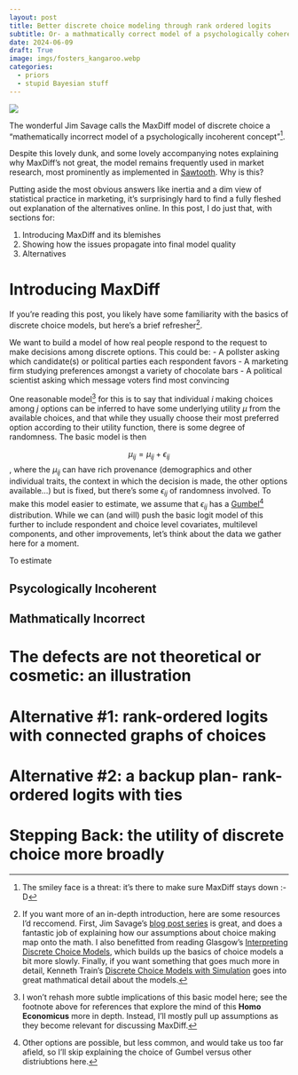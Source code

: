 ```yaml
---
layout: post
title: Better discrete choice modeling through rank ordered logits
subtitle: Or- a mathmatically correct model of a psychologically coherent concept
date: 2024-06-09
draft: True
image: imgs/fosters_kangaroo.webp
categories:
  - priors
  - stupid Bayesian stuff
---
```


![](imgs/jimmy_dunk.png){fig-align="center"}

The wonderful Jim Savage calls the MaxDiff model of discrete choice a "mathematically
incorrect model of a psychologically incoherent concept"[^1].

Despite this lovely dunk,
and some lovely accompanying notes explaining why MaxDiff's not great, the model remains frequently used in market
research, most prominently as implemented in [Sawtooth](https://sawtoothsoftware.com/). Why is this?

Putting aside the most obvious answers like inertia and a dim view of statistical practice in marketing, it's surprisingly hard to find a fully fleshed out explanation of the alternatives online. In this post, I do just that, with sections for:

1. Introducing MaxDiff and its blemishes
2. Showing how the issues propagate into final model quality
3. Alternatives

# Introducing MaxDiff

If you're reading this post, you likely have some familiarity with the basics
of discrete choice models, but here's a brief refresher[^2].

We want to build a model of how real people respond to the request to make decisions
among discrete options. This could be:
 - A pollster asking which candidate(s) or political parties each respondent favors
 - A marketing firm studying preferences amongst a variety of chocolate bars
 - A political scientist asking which message voters find most convincing
 
One reasonable model[^3] for this is to say that individual $i$ making choices among
$j$ options can be inferred to have some underlying utility $\mu$ from the available
choices, and that while they usually choose their most preferred option according to
their utility function, there is some degree of randomness. The basic
model is then

$$
\mu_{ij} = \mu_{ij} + \epsilon_{ij}
$$
, where the $\mu_{ij}$ can have rich provenance (demographics and other individual traits, the context in which the decision is made, the other options available...) but is fixed, but there's some
$\epsilon_{ij}$ of randomness involved. To make this model easier to estimate, we assume
that $\epsilon_{ij}$ has a [Gumbel](https://en.wikipedia.org/wiki/Gumbel_distribution)[^4] distribution. While we can (and will) push the basic logit model of this further to include respondent and choice level covariates, multilevel components, and other improvements, let's think about the data we gather here for a moment.

To estimate 

## Psycologically Incoherent

## Mathmatically Incorrect

# The defects are not theoretical or cosmetic: an illustration

# Alternative #1: rank-ordered logits with connected graphs of choices

# Alternative #2: a backup plan- rank-ordered logits with ties

# Stepping Back: the utility of discrete choice more broadly

[^1]: The smiley face is a threat: it's there to make sure MaxDiff stays down :-D
[^2]: If you want more of an in-depth introduction, here are some resources I'd reccomend. First, Jim Savage's [blog post series](https://khakieconomics.github.io/2019/03/17/Logit-models-of-discrete-choice.html) is great, and does a fantastic job of explaining how our assumptions about choice making map onto the math. I also benefitted from reading Glasgow's [Interpreting Discrete Choice Models](https://www.cambridge.org/core/elements/abs/interpreting-discrete-choice-models/676EC2C0F19A3B6D932E12CC612872BC), which builds up the basics of choice models a bit more slowly. Finally, if you want something that goes much more in detail, Kenneth Train's [Discrete Choice Models with Simulation](https://eml.berkeley.edu/books/choice2.html) goes into great mathmatical detail about the models.
[^3]: I won't rehash more subtle implications of this basic model here; see the footnote above for references that explore the mind of this **Homo Economicus** more in depth. Instead, I'll mostly pull up assumptions as they become relevant for discussing MaxDiff.
[^4]: Other options are possible, but less common, and would take us too far afield, so I'll skip explaining the choice of Gumbel versus other distriubtions here.